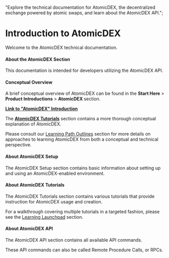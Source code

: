  "Explore the technical documentation for AtomicDEX, the decentralized exchange powered by atomic swaps, and learn about the AtomicDEX API.";

# Introduction to AtomicDEX

Welcome to the AtomicDEX technical documentation.

#### About the AtomicDEX Section

This documentation is intended for developers utilizing the AtomicDEX API.

#### Conceptual Overview

A brief conceptual overview of AtomicDEX can be found in the <b>Start Here</b> > <b>Product Introductions</b> > <b>AtomicDEX </b> section.

[<b>Link to "AtomicDEX" Introduction</b>](https://developers.komodoplatform.com/start-here/about-komodo-platform/product-introductions#AtomicDEX)

The [<b>AtomicDEX Tutorials</b>](/atomicdex/tutorials/) section contains a more thorough conceptual explanation of AtomicDEX.

Please consult our [Learning Path Outlines](https://developers.komodoplatform.com/start-here/learning-launchpad/#introduction) section for more details on approaches to learning AtomicDEX from both a conceptual and technical perspective.

#### About AtomicDEX Setup

The AtomicDEX Setup section contains basic information about setting up and using an AtomicDEX-enabled environment.

#### About AtomicDEX Tutorials

The AtomicDEX Tutorials section contains various tutorials that provide instruction for AtomicDEX usage and creation.

For a walkthrough covering multiple tutorials in a targeted fashion, please see the [Learning Launchpad](https://developers.komodoplatform.com/start-here/learning-launchpad/#introduction) section.

#### About AtomicDEX API

The AtomicDEX API section contains all available API commands.

These API commands can also be called Remote Procedure Calls, or RPCs.
